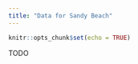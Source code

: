 ```yaml
---
title: "Data for Sandy Beach"
---
```


```r
knitr::opts_chunk$set(echo = TRUE)
```

TODO

